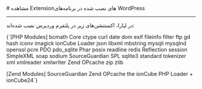

<Layout>
<Head>
<title>مستندات مشاهده Extensionهای نصب شده در WordPress - لیارا</title>
<meta property="og:title" content="مستندات خدمات رایانش ابری لیارا" />
<meta property="og:description" content="مستندات مربوط به نحوه مشاهده اکستنشن‌های نصب شده در وردپرس در لیارا"  />
</Head>
# مشاهده Extension‌های نصب شده در برنامه‌های WordPress
<hr className="mb-2" />

در لیارا، اکستنشن‌های زیر در پلتفرم وردپرس نصب شده‌اند:
<div className='h-2' />
<div dir='ltr'>
    <Highlight className="config">
        {`[PHP Modules]
bcmath
Core
ctype
curl
date
dom
exif
fileinfo
filter
ftp
gd
hash
iconv
imagick
ionCube Loader
json
libxml
mbstring
mysqli
mysqlnd
openssl
pcre
PDO
pdo_sqlite
Phar
posix
readline
redis
Reflection
session
SimpleXML
soap
sodium
SourceGuardian
SPL
sqlite3
standard
tokenizer
xml
xmlreader
xmlwriter
Zend OPcache
zip
zlib

[Zend Modules]
SourceGuardian
Zend OPcache
the ionCube PHP Loader + ionCube24`}        
    </Highlight>
</div>

</Layout>